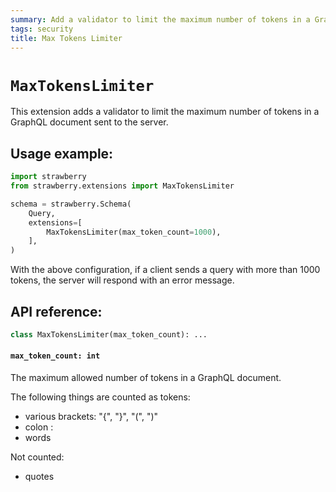 ```yaml
---
summary: Add a validator to limit the maximum number of tokens in a GraphQL document.
tags: security
title: Max Tokens Limiter
---
```


# `MaxTokensLimiter`

This extension adds a validator to limit the maximum number of tokens in a
GraphQL document sent to the server.

## Usage example:

```python
import strawberry
from strawberry.extensions import MaxTokensLimiter

schema = strawberry.Schema(
    Query,
    extensions=[
        MaxTokensLimiter(max_token_count=1000),
    ],
)
```

With the above configuration, if a client sends a query with more than 1000
tokens, the server will respond with an error message.

## API reference:

```python
class MaxTokensLimiter(max_token_count): ...
```

#### `max_token_count: int`

The maximum allowed number of tokens in a GraphQL document.

The following things are counted as tokens:

- various brackets: "{", "}", "(", ")"
- colon :
- words

Not counted:

- quotes
